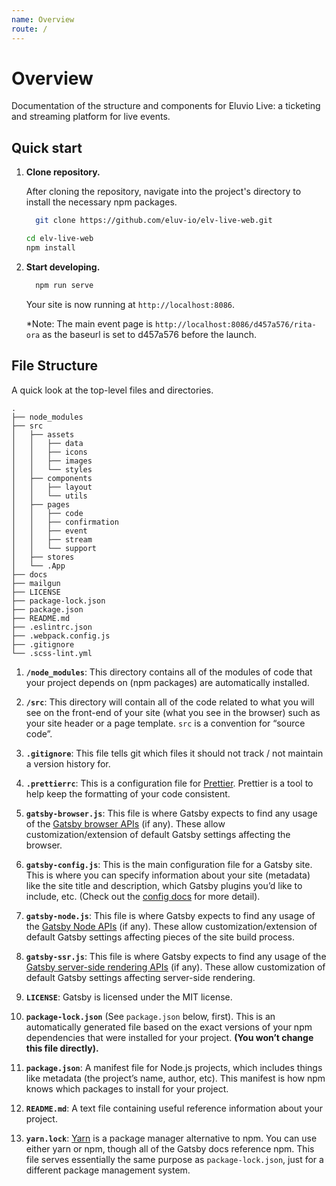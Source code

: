 ```yaml
---
name: Overview
route: /
---
```


# Overview

Documentation of the structure and components for Eluvio Live: a ticketing and streaming platform for live events.

## Quick start

1.  **Clone repository.**

    After cloning the repository, navigate into the project's directory to install the necessary npm packages.

    ```sh
      git clone https://github.com/eluv-io/elv-live-web.git
    
    cd elv-live-web
    npm install  
    ```

2.  **Start developing.**

    ```sh
      npm run serve
    ```

    Your site is now running at `http://localhost:8086`.

    *Note: The main event page is `http://localhost:8086/d457a576/rita-ora` as the baseurl is set to d457a576 before the launch. 



## File Structure

A quick look at the top-level files and directories.

    .
    ├── node_modules
    ├── src
    │   ├── assets
    │   │   ├── data               
    │   │   ├── icons                
    │   │   ├── images                
    │   │   └── styles                 
    │   ├── components
    │   │   ├── layout                          
    │   │   └── utils         
    │   ├── pages
    │   │   ├── code               
    │   │   ├── confirmation                
    │   │   ├── event      
    │   │   ├── stream                
    │   │   └── support                         
    │   ├── stores         
    │   └── .App              
    ├── docs
    ├── mailgun
    ├── LICENSE
    ├── package-lock.json
    ├── package.json
    ├── README.md
    ├── .eslintrc.json
    ├── .webpack.config.js
    ├── .gitignore
    └── .scss-lint.yml

  1.  **`/node_modules`**: This directory contains all of the modules of code that your project depends on (npm packages) are automatically installed.  
  
  2.  **`/src`**: This directory will contain all of the code related to what you will see on the front-end of your site (what you see in the browser) such as your site header or a page template. `src` is a convention for “source code”.
  
  3.  **`.gitignore`**: This file tells git which files it should not track / not maintain a version history for.
  
  4.  **`.prettierrc`**: This is a configuration file for [Prettier](https://prettier.io/). Prettier is a tool to help keep the formatting of your code consistent.
  
  5.  **`gatsby-browser.js`**: This file is where Gatsby expects to find any usage of the [Gatsby browser APIs](https://www.gatsbyjs.org/docs/browser-apis/) (if any). These allow customization/extension of default Gatsby settings affecting the browser.
  
  6.  **`gatsby-config.js`**: This is the main configuration file for a Gatsby site. This is where you can specify information about your site (metadata) like the site title and description, which Gatsby plugins you’d like to include, etc. (Check out the [config docs](https://www.gatsbyjs.org/docs/gatsby-config/) for more detail).
  
  7.  **`gatsby-node.js`**: This file is where Gatsby expects to find any usage of the [Gatsby Node APIs](https://www.gatsbyjs.org/docs/node-apis/) (if any). These allow customization/extension of default Gatsby settings affecting pieces of the site build process.
  
  8.  **`gatsby-ssr.js`**: This file is where Gatsby expects to find any usage of the [Gatsby server-side rendering APIs](https://www.gatsbyjs.org/docs/ssr-apis/) (if any). These allow customization of default Gatsby settings affecting server-side rendering.
  
  9.  **`LICENSE`**: Gatsby is licensed under the MIT license.
  
  10.  **`package-lock.json`** (See `package.json` below, first). This is an automatically generated file based on the exact versions of your npm dependencies that were installed for your project. **(You won’t change this file directly).**
  
  11.  **`package.json`**: A manifest file for Node.js projects, which includes things like metadata (the project’s name, author, etc). This manifest is how npm knows which packages to install for your project.
  
  12.  **`README.md`**: A text file containing useful reference information about your project.
  
  13.  **`yarn.lock`**: [Yarn](https://yarnpkg.com/) is a package manager alternative to npm. You can use either yarn or npm, though all of the Gatsby docs reference npm.  This file serves essentially the same purpose as `package-lock.json`, just for a different package management system.
